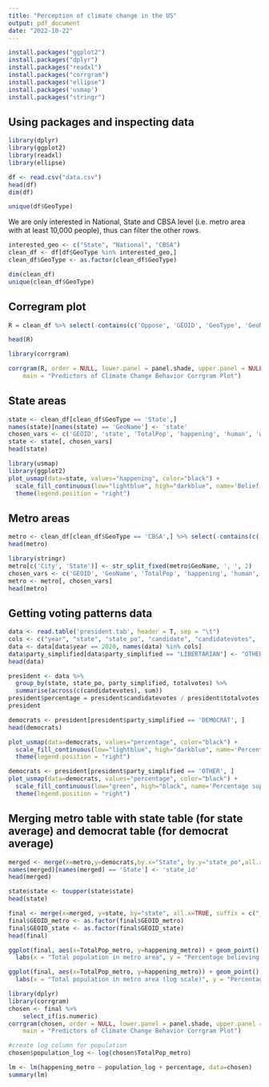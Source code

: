 ```yaml
---
title: "Perception of climate change in the US"
output: pdf_document
date: "2022-10-22"
---
```


```r
install.packages("ggplot2")
install.packages("dplyr")
install.packages("readxl")
install.packages("corrgram")
install.packages("ellipse")
install.packages('usmap')
install.packages("stringr")

```

## Using packages and inspecting data

```r

library(dplyr)
library(ggplot2)
library(readxl)
library(ellipse)

df <- read.csv("data.csv")
head(df)
dim(df)
```

```r
unique(df$GeoType)
```
We are only interested in National, State and CBSA level (i.e. metro area with at least 10,000 people), thus can filter the other rows.
```r
interested_geo <- c("State", "National", "CBSA")
clean_df <- df[df$GeoType %in% interested_geo,]
clean_df$GeoType <- as.factor(clean_df$GeoType)

dim(clean_df)
unique(clean_df$GeoType)
```
## Corregram plot

```r
R = clean_df %>% select(-contains(c('Oppose', 'GEOID', 'GeoType', 'GeoName')))

head(R)
```

```r
library(corrgram)

corrgram(R, order = NULL, lower.panel = panel.shade, upper.panel = NULL, text.panel = panel.txt, 
    main = "Predictors of Climate Change Behavior Corrgram Plot")
```

## State areas
```r
state <- clean_df[clean_df$GeoType == 'State',]
names(state)[names(state) == 'GeoName'] <- 'state'
chosen_vars <- c('GEOID', 'state', 'TotalPop', 'happening', 'human', 'worried')
state <- state[, chosen_vars]
head(state)
```

```r
library(usmap)
library(ggplot2)
plot_usmap(data=state, values="happening", color="black") + 
  scale_fill_continuous(low="lightblue", high="darkblue", name='Belief that climate change is happening', label=scales::comma) +
  theme(legend.position = "right")
```
## Metro areas

```r
metro <- clean_df[clean_df$GeoType == 'CBSA',] %>% select(-contains(c('Oppose')))
head(metro)
```

```r
library(stringr)
metro[c('City', 'State')] <- str_split_fixed(metro$GeoName, ', ', 2)
chosen_vars <- c('GEOID', 'GeoName', 'TotalPop', 'happening', 'human', 'worried', 'City', 'State')
metro <- metro[, chosen_vars]
head(metro)

```


## Getting voting patterns data
```r
data <- read.table('president.tab', header = T, sep = "\t")
cols <- c("year", "state", "state_po", "candidate", "candidatevotes",  "totalvotes", "party_simplified")
data <- data[data$year == 2020, names(data) %in% cols]
data$party_simplified[data$party_simplified == "LIBERTARIAN"] <- "OTHER"
head(data)

```

```r
president <- data %>%
  group_by(state, state_po, party_simplified, totalvotes) %>%
  summarise(across(c(candidatevotes), sum))
president$percentage = president$candidatevotes / president$totalvotes
president

```
```r
democrats <- president[president$party_simplified == 'DEMOCRAT', ]
head(democrats)
```
```r
plot_usmap(data=democrats, values="percentage", color="black") + 
  scale_fill_continuous(low="lightblue", high="darkblue", name='Percentage supporting Democratic Party', label=scales::comma) +
  theme(legend.position = "right")
```
```r
democrats <- president[president$party_simplified == 'OTHER', ]
plot_usmap(data=democrats, values="percentage", color="black") + 
  scale_fill_continuous(low="green", high="black", name='Percentage supporting Independent Parties', label=scales::comma) +
  theme(legend.position = "right")
```

## Merging metro table with state table (for state average) and democrat table (for democrat average)

```r
merged <- merge(x=metro,y=democrats,by.x="State", by.y="state_po",all.x=TRUE)
names(merged)[names(merged) == 'State'] <- 'state_id'
head(merged)
```
```r
state$state <- toupper(state$state)
head(state)
```
```r
final <- merge(x=merged, y=state, by="state", all.x=TRUE, suffix = c("_metro", "_state"))
final$GEOID_metro <- as.factor(final$GEOID_metro)
final$GEOID_state <- as.factor(final$GEOID_state)
head(final)
```
```r
ggplot(final, aes(x=TotalPop_metro, y=happening_metro)) + geom_point() + 
  labs(x = "Total population in metro area", y = "Percentage believing that climate is happening")
```

```r
ggplot(final, aes(x=TotalPop_metro, y=happening_metro)) + geom_point() + scale_x_continuous(trans='log10') + 
  labs(x = "Total population in metro area (log scale)", y = "Percentage believing that climate is happening")
```

```r
library(dplyr)
library(corrgram)
chosen <- final %>% 
    select_if(is.numeric)
corrgram(chosen, order = NULL, lower.panel = panel.shade, upper.panel = panel.pts, text.panel = panel.txt, 
    main = "Predictors of Climate Change Behavior Corrgram Plot")
```

```r
#create log column for population
chosen$population_log <- log(chosen$TotalPop_metro)

```
```r
lm <- lm(happening_metro ~ population_log + percentage, data=chosen)
summary(lm)
```

